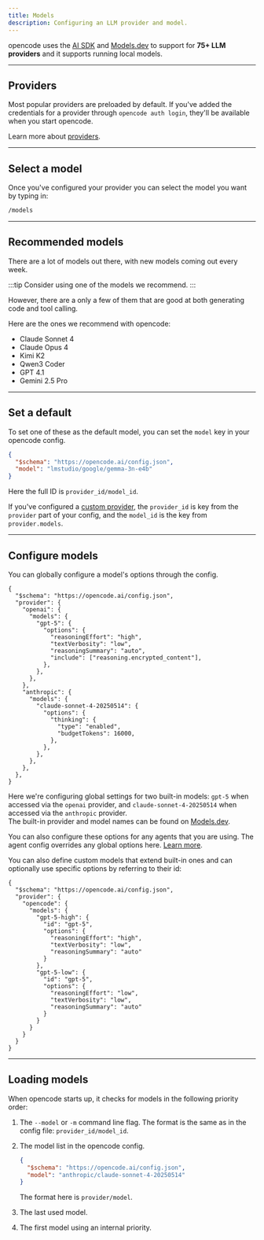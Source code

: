 ```yaml
---
title: Models
description: Configuring an LLM provider and model.
---
```


opencode uses the [AI SDK](https://ai-sdk.dev/) and [Models.dev](https://models.dev) to support for **75+ LLM providers** and it supports running local models.

---

## Providers

Most popular providers are preloaded by default. If you've added the credentials for a provider through `opencode auth login`, they'll be available when you start opencode.

Learn more about [providers](/docs/providers).

---

## Select a model

Once you've configured your provider you can select the model you want by typing in:

```bash frame="none"
/models
```

---

## Recommended models

There are a lot of models out there, with new models coming out every week.

:::tip
Consider using one of the models we recommend.
:::

However, there are a only a few of them that are good at both generating code and tool calling.

Here are the ones we recommend with opencode:

- Claude Sonnet 4
- Claude Opus 4
- Kimi K2
- Qwen3 Coder
- GPT 4.1
- Gemini 2.5 Pro

---

## Set a default

To set one of these as the default model, you can set the `model` key in your
opencode config.

```json title="opencode.json" {3}
{
  "$schema": "https://opencode.ai/config.json",
  "model": "lmstudio/google/gemma-3n-e4b"
}
```

Here the full ID is `provider_id/model_id`.

If you've configured a [custom provider](/docs/providers#custom), the `provider_id` is key from the `provider` part of your config, and the `model_id` is the key from `provider.models`.

---

## Configure models

You can globally configure a model's options through the config.

```jsonc title="opencode.jsonc" {7-12,19-24}
{
  "$schema": "https://opencode.ai/config.json",
  "provider": {
    "openai": {
      "models": {
        "gpt-5": {
          "options": {
            "reasoningEffort": "high",
            "textVerbosity": "low",
            "reasoningSummary": "auto",
            "include": ["reasoning.encrypted_content"],
          },
        },
      },
    },
    "anthropic": {
      "models": {
        "claude-sonnet-4-20250514": {
          "options": {
            "thinking": {
              "type": "enabled",
              "budgetTokens": 16000,
            },
          },
        },
      },
    },
  },
}
```

Here we're configuring global settings for two built-in models: `gpt-5` when accessed via the `openai` provider, and `claude-sonnet-4-20250514` when accessed via the `anthropic` provider.  
The built-in provider and model names can be found on [Models.dev](https://models.dev).

You can also configure these options for any agents that you are using. The agent config overrides any global options here. [Learn more](/docs/agents/#additional).

You can also define custom models that extend built-in ones and can optionally use specific options by referring to their id:

```jsonc title="opencode.jsonc" {6-20}
{
  "$schema": "https://opencode.ai/config.json",
  "provider": {
    "opencode": {
      "models": {
        "gpt-5-high": {
          "id": "gpt-5",
          "options": {
            "reasoningEffort": "high",
            "textVerbosity": "low",
            "reasoningSummary": "auto"
          }
        },
        "gpt-5-low": {
          "id": "gpt-5",
          "options": {
            "reasoningEffort": "low",
            "textVerbosity": "low",
            "reasoningSummary": "auto"
          }
        }
      }
    }
  }
}
```

---

## Loading models

When opencode starts up, it checks for models in the following priority order:

1. The `--model` or `-m` command line flag. The format is the same as in the config file: `provider_id/model_id`.

2. The model list in the opencode config.

   ```json title="opencode.json"
   {
     "$schema": "https://opencode.ai/config.json",
     "model": "anthropic/claude-sonnet-4-20250514"
   }
   ```

   The format here is `provider/model`.

3. The last used model.

4. The first model using an internal priority.
